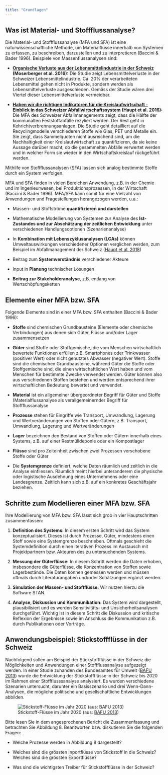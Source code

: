 ---
title: "Grundlagen"
---

## Was ist Material- und Stoffflussanalyse?

Die Material- und Stoffflussanalyse (MFA und SFA) ist eine naturwissenschaftliche Methode, um Materialflüsse innerhalb von Systemen zu erfassen, zu beschreiben, darzustellen und zu interpretieren (Baccini & Bader 1996). Beispiele von Massenflussanalysen sind:

-   [**Organische Verluste aus der Lebensmittelindustrie in der Schweiz**](https://www.infothek-biomasse.ch/index.php?option=com_abook&view=book&id=1340:organische-verluste-aus-der-lebensmittelindustrie-in-der-schweiz&catid=5:alle&Itemid=155&lang=de) **(Moserberger et al. 2016):** Die Studie zeigt Lebensmittelverluste in der Schweizer Lebensmittelindustrie. Ca. 20% der verarbeiteten Lebensmittel gehen nicht in Produkte, sondern werden als Lebensmittelverluste ausgeschieden. Gemäss der Studie wären drei Viertel dieser Lebensmittelverluste vermeidbar.

-   [**Haben wir die richtigen Indikatoren für die Kreislaufwirtschaft - Einblick in das Schweizer Abfallwirtschaftssystem**](https://onlinelibrary.wiley.com/doi/pdfdirect/10.1111/jiec.12506?download=true) **(Haupt et al. 2016):** Die MFA des Schweizer Abfallmanagements zeigt, dass die Hälfte der kommunalten Feststoffabfälle rezyliert werden. Der Rest geht in Kehrichtverbrennungsanlagen. Die Studie geht detailliert auf die Recyclingmodelle verschiederen Stoffe wie Glas, PET und Metalle ein. Sie zeigt, dass Sammelquoten nicht ausreichend sind, um die Nachhaltigkeit einer Kreislaufwirtschaft zu quantifizieren, da sie keine Aussage darüber macht, ob die gesammelten Abfälle verwertet werden und in welcher Form sie wieder in den Wirtschaftskreislauf rückgeführt werden.

Mithilfe von Stoffflussanalysen (SFA) lassen sich analog bestimmte Stoffe durch ein System verfolgen.

MFA und SFA finden in vielen Bereichen Anwendung, z.B. in der Chemie und im Ingenieurwesen, bei Produktionsprozessen, in der Wirtschaft (Baccini & Bader 1996). MFA/SFA kann somit für eine Vielzahl von Anwendungen und Fragestellungen herangezogen werden, u.a.:

-   Massen- und Stoffströme **quantifizieren und darstellen**

-   Mathematische Modellierung von Systemen zur Analyse des **Ist-Zustandes und zur Abschätzung der zeitlichen Entwicklung** unter verschiedenen Handlungsoptionen (Szenarienanalyse)

-   In **Kombination mit Lebenszyklusanalysen (LCAs)** können Umweltauswirkungen verschiedener Optionen verglichen werden, zum Beispiel im Abfallmanagement der Schweiz ([Haupt et al. 2018](https://www.sciencedirect.com/science/article/pii/S0956053X18301776))

-   Beitrag zum **Systemverständnis** verschiedener Akteure

-   Input in **Planung** technischer Lösungen

-   **Beitrag zur Stakeholderanalyse**, z.B. entlang von Wertschöpfungsketten

## Elemente einer MFA bzw. SFA

Folgende Elemente sind in einer MFA bzw. SFA enthalten (Baccini & Bader 1996):

-   **Stoffe** sind chemischen Grundbausteine (Elemente oder chemische Verbindungen) aus denen sich Güter, Flüsse und/oder Lager zusammensetzen

-   **Güter** sind Stoffe oder Stoffgemische, die vom Menschen wirtschaftlich bewertete Funktionen erfüllen z.B. Smartphones oder Trinkwasser (positiver Wert) oder nicht genutztes Abwasser (negativer Wert). Stoffe sind die chemischen Grundbausteine, während Güter die Stoffe oder Stoffgemische sind, die einen wirtschaftlichen Wert haben und vom Menschen für bestimmte Zwecke verwendet werden. Güter können also aus verschiedenen Stoffen bestehen und werden entsprechend ihrer wirtschaftlichen Bedeutung bewertet und verwendet.

-   **Material** ist ein allgemeiner übergeordneter Begriff für Güter und Stoffe (Materialflussanalyse als verallgemeinernder Begriff für Stoffflussanalyse

-   **Prozesse** stehen für Eingriffe wie Transport, Umwandlung, Lagerung und Wertveränderungen von Stoffen oder Gütern, z.B. Transport, Umwandlung, Lagerung und Wertveränderungen

-   **Lager** bezeichnen den Bestand von Stoffen oder Gütern innerhalb eines Systems, z.B. auf einer Restmülldeponie oder ein Kompostlager

-   **Flüsse** sind pro Zeiteinheit zwischen zwei Prozessen verschobene Stoffe oder Güter

-   Die **Systemgrenze** definiert, welche Daten räumlich und zeitlich in die Analyse einfliessen. Räumlich meint hierbei unteranderem die physische oder logistische Ausdehnung eines Unternehmens oder eine Landesgrenze. Zeitlich kann sich z.B, auf ein konkretes Geschäftsjahr beziehen.

## Schritte zum Modellieren einer MFA bzw. SFA

Ihre Modellierung von MFA bzw. SFA lässt sich grob in vier Hauptschritten zusammenfassen:

1.  **Definition des Systems:** In diesem ersten Schritt wird das System konzeptualisiert. Dieses ist durch Prozesse, Güter, mindestens einen Stoff sowie eine Systemgrenze beschrieben. Oftmals geschieht die Systemdefinition durch einen iterativen Prozess im Austausch mit Projektpartnern bzw. Akteuren des zu untersuchenden Systems.

2.  **Messung der Güterflüsse:** In diesem Schritt werden die Daten erhoben, insbesondere die Güterflüsse, die Konzentration von Stoffen sowie Lagerbestände. Die Daten können gemessen werden und müssen oftmals durch Literaturangaben und/oder Schätzungen ergänzt werden.

3.  **Simulation der Massen- und Stoffflüsse:** Wir nutzen hierzu die Software STAN.

4.  **Analyse, Diskussion und Kommunikation:** Das System wird dargestellt, plausibilisiert und es werden Sensitivitäts- und Unsicherheitsanalysen durchgeführt. Wichtig ist in diesem Schritt die Diskussion und kritische Reflexion der Ergebnisse sowie im Anschluss die Kommunikation z.B. durch Publikationen oder Vorträge.

## Anwendungsbeispiel: Stickstoffflüsse in der Schweiz

Nachfolgend sollen am Beispiel der Stickstoffflüsse in der Schweiz die Möglichkeiten und Anwendungen einer Stoffflussanalyse aufgezeigt werden. In einer Studie zuhanden des Bundesamtes für Umwelt ([BAFU 2013](https://www.bafu.admin.ch/bafu/de/home/themen/chemikalien/publikationen-studien/publikationen/stickstofffluesse-schweiz-2020.html)) wurde die Entwicklung der Stickstoffflüsse in der Schweiz bis 2020 im Rahmen einer Stoffflusssanalyse analysiert. Es wurden verschiedene Szenarien untersucht, darunter ein Basisszenario und drei Wenn-Dann-Analysen, die mögliche politische und gesellschaftliche Entwicklungen abbilden.

![Stickstoff-Flüsse im Jahr 2020 (aus: [BAFU 2013](https://www.bafu.admin.ch/bafu/de/home/themen/chemikalien/publikationen-studien/publikationen/stickstofffluesse-schweiz-2020.html))](images/Lektion_1_1_1.png)

Bitte lesen Sie in dem angesprochenen Bericht die Zusammenfassung und betrachten Sie Abbildung 8. Beantworten bzw. diskutieren Sie die folgenden Fragen:

-   Welche Prozesse werden in Abbildung 8 dargestellt?

-   Welches sind die grössten Inportflüsse von Stickstoff in die Schweiz? Welches sind die grössten Exportflüsse?

-   Was sind die wichtigsten Treiber für Stickstoffflüsse in der Schweiz?
